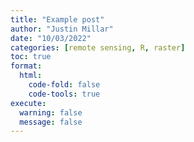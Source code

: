 ```yaml
---
title: "Example post"
author: "Justin Millar"
date: "10/03/2022"
categories: [remote sensing, R, raster]
toc: true
format:
  html:
    code-fold: false
    code-tools: true
execute:
  warning: false
  message: false
---
```

